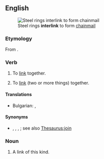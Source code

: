 ==English==
[[Image:Baidana rings.JPG|thumb|right|Steel rings '''interlink''' to form [[chainmail]]]]

===Etymology===
From {{prefix|en|inter|link}}.

===Verb===
{{en-verb}}

# {{lb|en|intransitive}} To [[link]] together.
# {{lb|en|transitive}} To [[link]] (two or more things) together.

====Translations====
{{trans-top|To [[link]] together}}
* Bulgarian: {{t+|bg|свързвам}}, {{t+|bg|зацепвам}}
{{trans-mid}}

{{trans-bottom}}
====Synonyms====
* {{sense|to link two or more things together}} {{l|en|affix}}, {{l|en|attach}}, {{l|en|join}}, {{l|en|put together}}; see also [[Thesaurus:join]]

===Noun===
{{en-noun}}

# A link of this kind.